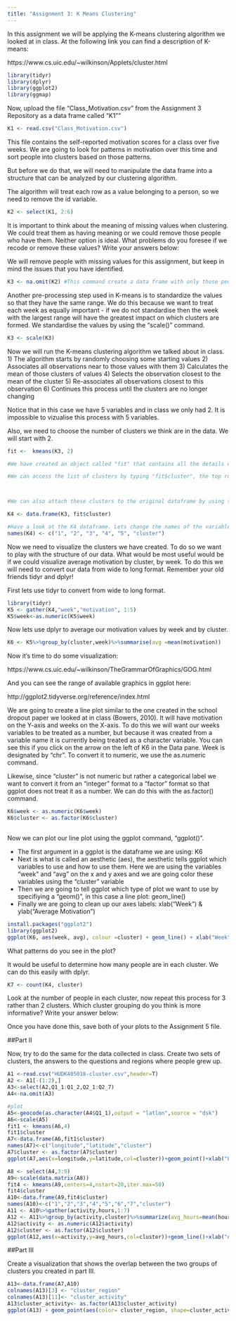 ```yaml
---
title: "Assignment 3: K Means Clustering"
---
```


In this assignment we will be applying the K-means clustering algorithm we looked at in class. At the following link you can find a description of K-means:

https://www.cs.uic.edu/~wilkinson/Applets/cluster.html


```r
library(tidyr)
library(dplyr)
library(ggplot2)
library(ggmap)
```

Now, upload the file "Class_Motivation.csv" from the Assignment 3 Repository as a data frame called "K1""
```r

K1 <- read.csv("Class_Motivation.csv")

```

This file contains the self-reported motivation scores for a class over five weeks. We are going to look for patterns in motivation over this time and sort people into clusters based on those patterns.

But before we do that, we will need to manipulate the data frame into a structure that can be analyzed by our clustering algorithm.

The algorithm will treat each row as a value belonging to a person, so we need to remove the id variable.

```r

K2 <- select(K1, 2:6)

```

It is important to think about the meaning of missing values when clustering. We could treat them as having meaning or we could remove those people who have them. Neither option is ideal. What problems do you foresee if we recode or remove these values? Write your answers below:



We will remove people with missing values for this assignment, but keep in mind the issues that you have identified.


```r

K3 <- na.omit(K2) #This command create a data frame with only those people with no missing values. It "omits" all rows with missing values, also known as a "listwise deletion". EG - It runs down the list deleting rows as it goes.

```

Another pre-processing step used in K-means is to standardize the values so that they have the same range. We do this because we want to treat each week as equally important - if we do not standardise then the week with the largest range will have the greatest impact on which clusters are formed. We standardise the values by using the "scale()" command.

```r

K3 <- scale(K3)

```


Now we will run the K-means clustering algorithm we talked about in class. 
1) The algorithm starts by randomly choosing some starting values 
2) Associates all observations near to those values with them
3) Calculates the mean of those clusters of values
4) Selects the observation closest to the mean of the cluster
5) Re-associates all observations closest to this observation
6) Continues this process until the clusters are no longer changing

Notice that in this case we have 5 variables and in class we only had 2. It is impossible to vizualise this process with 5 variables.

Also, we need to choose the number of clusters we think are in the data. We will start with 2.

```r

fit <-  kmeans(K3, 2) 

#We have created an object called "fit" that contains all the details of our clustering including which observations belong to each cluster.

#We can access the list of clusters by typing "fit$cluster", the top row corresponds to the original order the rows were in. Notice we have deleted some rows.



#We can also attach these clusters to the original dataframe by using the "data.frame" command to create a new data frame called K4.

K4 <- data.frame(K3, fit$cluster)

#Have a look at the K4 dataframe. Lets change the names of the variables to make it more convenient with the names() command.
names(K4) <- c("1", "2", "3", "4", "5", "cluster")

```

Now we need to visualize the clusters we have created. To do so we want to play with the structure of our data. What would be most useful would be if we could visualize average motivation by cluster, by week. To do this we will need to convert our data from wide to long format. Remember your old friends tidyr and dplyr!

First lets use tidyr to convert from wide to long format.
```r
library(tidyr)
K5 <- gather(K4,"week","motivation", 1:5)
K5$week<-as.numeric(K5$week)
```

Now lets use dplyr to average our motivation values by week and by cluster.

```r

K6 <- K5%>%group_by(cluster,week)%>%summarise(avg =mean(motivation))

```

Now it's time to do some visualization: 

https://www.cs.uic.edu/~wilkinson/TheGrammarOfGraphics/GOG.html

And you can see the range of available graphics in ggplot here:

http://ggplot2.tidyverse.org/reference/index.html

We are going to create a line plot similar to the one created in the school dropout paper we looked at in class (Bowers, 2010). It will have motivation on the Y-axis and weeks on the X-axis. To do this we will want our weeks variables to be treated as a number, but because it was created from a variable name it is currently being treated as a character variable. You can see this if you click on the arrow on the left of K6 in the Data pane. Week is designated by "chr". To convert it to numeric, we use the as.numeric command. 

Likewise, since "cluster" is not numeric but rather a categorical label we want to convert it from an "integer" format to a "factor" format so that ggplot does not treat it as a number. We can do this with the as.factor() command.

```r

K6$week <- as.numeric(K6$week)
K6$cluster <- as.factor(K6$cluster)
 

```

Now we can plot our line plot using the ggplot command, "ggplot()".

- The first argument in a ggplot is the dataframe we are using: K6
- Next is what is called an aesthetic (aes), the aesthetic tells ggplot which variables to use and how to use them. Here we are using the variables "week" and "avg" on the x and y axes and we are going color these variables using the "cluster" variable
- Then we are going to tell ggplot which type of plot we want to use by specifiying a "geom()", in this case a line plot: geom_line()
- Finally we are going to clean up our axes labels: xlab("Week") & ylab("Average Motivation")

```r
install.packages("ggplot2")
library(ggplot2)
ggplot(K6, aes(week, avg), colour =cluster) + geom_line() + xlab("Week") + ylab("Average Motivation")


```

What patterns do you see in the plot?

It would be useful to determine how many people are in each cluster. We can do this easily with dplyr.

```r
K7 <- count(K4, cluster)
```

Look at the number of people in each cluster, now repeat this process for 3 rather than 2 clusters. Which cluster grouping do you think is more informative? Write your answer below:

Once you have done this, save both of your plots to the Assignment 5 file.

##Part II

Now, try to do the same for the data collected in class. Create two sets of clusters, the answers to the questions and regions where people grew up. 
```r
A1 <-read.csv("HUDK405018-cluster.csv",header=T)
A2 <- A1[-(1:2),]
A3<-select(A2,Q1_1:Q1_2,Q2_1:Q2_7)
A4<-na.omit(A3)
```
```r
#plot
A5<-geocode(as.character(A4$Q1_1),output = "latlon",source = "dsk")
A6<-scale(A5)
fit1 <- kmeans(A6,4)
fit1$cluster
A7<-data.frame(A6,fit1$cluster)
names(A7)<-c("longitude","latitude","cluster")
A7$cluster <- as.factor(A7$cluster)
ggplot(A7,aes(x=longitude,y=latitude,col=cluster))+geom_point()+xlab("Longitude")+ylab("Latitude")
```
```r
A8 <- select(A4,3:9)
A9<-scale(data.matrix(A8))
fit4 <- kmeans(A9,centers=4,nstart=20,iter.max=50)
fit4$cluster
A10<-data.frame(A9,fit4$cluster)
names(A10)<-c("1","2","3","4","5","6","7","cluster")
A11 <- A10%>%gather(activity,hours,1:7)
A12 <- A11%>%group_by(activity,cluster)%>%summarize(avg_hours=mean(hours))
A12$activity <- as.numeric(A12$activity)
A12$cluster <- as.factor(A12$cluster)
ggplot(A12,aes(x=activity,y=avg_hours,col=cluster))+geom_line()+xlab("Activity")+ylab("Average Hours")
```

##Part III

Create a visualization that shows the overlap between the two groups of clusters you created in part III.
```r
A13<-data.frame(A7,A10)
colnames(A13)[3] <- "cluster_region"
colnames(A13)[11]<- "cluster_activity"
A13$cluster_activity<- as.factor(A13$cluster_activity)
ggplot(A13) + geom_point(aes(color= cluster_region, shape=cluster_activity,x=longitude, y=latitude) ) 
```
